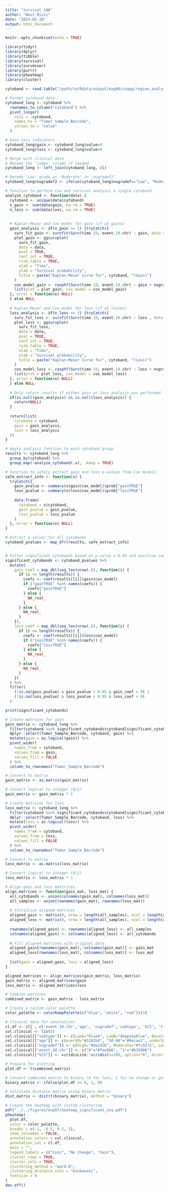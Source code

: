 ```yaml
---
title: "survival CNA"
author: "Noor Rizvi"
date: "2025-02-18"
output: html_document
---
```


```r
knitr::opts_chunk$set(echo = TRUE)
```

```r
library(tidyr)
library(dplyr)
library(tibble)
library(survival)
library(survminer)
library(purrr)
library(pheatmap)
library(cluster)

```


```r

cytoband <- read.table("/path/to/Rdata/output/exp06/cnapp/region_analyses/cytobands/cna_profile_Cytobands_by_ID2024-09-12 10_47_01.867477.tsv", sep="\t", header = TRUE, row.names = 1)

# Format cytoband data
cytoband_long <- cytoband %>%
  rownames_to_column("cytoband") %>%
  pivot_longer(
    cols = -cytoband,
    names_to = "Tumor_Sample_Barcode",
    values_to = "value"
  )

# Gain loss indicators
cytoband_long$gain <- cytoband_long$value>0
cytoband_long$loss <- cytoband_long$value<0

# Merge with clinical data
# Rename the 'index' column if needed
cytoband_long <- left_join(cytoband_long, cl)

```


```r

# Recode 'Low' grade as 'Moderate' in 'nugradef2'
cytoband_long$nugradef2 <- ifelse(cytoband_long$nugradef=="Low", "Moderate", cytoband_long$nugradef)

# Function to perform cox and survival analysis a single cytoband
analyze_cytoband <- function(data) {
  cytoband <- unique(data$cytoband)
  n_gain <- sum(data$gain, na.rm = TRUE)
  n_loss <- sum(data$loss, na.rm = TRUE)
  
  
  # Kaplan-Meier and Cox model for gain (if ≥5 gains)
  gain_analysis <- if(n_gain >= 5) {tryCatch({
    surv_fit_gain <- survfit(Surv(time.10, event.10.chr) ~ gain, data = data)
    plot_gain <- ggsurvplot(
      surv_fit_gain,
      data = data,
      pval = TRUE,
      conf.int = TRUE,
      risk.table = TRUE,
      xlab = "Time",
      ylab = "Survival probability",
      title = paste("Kaplan-Meier Curve for", cytoband, "(Gain)")
    )
    cox_model_gain <- coxphf(Surv(time.10, event.10.chr) ~ gain + nugradef, data = data)
    list(plot = plot_gain, cox_model = cox_model_gain)
  }, error = function(e) NULL)
  } else NULL
  
  # Kaplan-Meier and Cox model for loss (if ≥5 losses)
  loss_analysis <- if(n_loss >= 5) {tryCatch({
    surv_fit_loss <- survfit(Surv(time.10, event.10.chr) ~ loss , data = data)
    plot_loss <- ggsurvplot(
      surv_fit_loss,
      data = data,
      pval = TRUE,
      conf.int = TRUE,
      risk.table = TRUE,
      xlab = "Time",
      ylab = "Survival probability",
      title = paste("Kaplan-Meier Curve for", cytoband, "(Loss)")
    )
    cox_model_loss <- coxphf(Surv(time.10, event.10.chr) ~ loss + nugradef, data = data)
    list(plot = plot_loss, cox_model = cox_model_loss)
  }, error = function(e) NULL)
  } else NULL
  
  # Only return results if either gain or loss analysis was performed
  if(is.null(gain_analysis) && is.null(loss_analysis)) {
    return(NULL)
  }
  
  return(list(
    cytoband = cytoband,
    gain = gain_analysis,
    loss = loss_analysis
  ))
}

# Apply analysis function to each cytoband group
results <- cytoband_long %>%
  group_by(cytoband) %>%
  group_map(~analyze_cytoband(.x), .keep = TRUE)


```


```r

# Function to safely extract gain and loss p-values from Cox models
safe_extract_info <- function(x) {
  tryCatch({
    gain_pvalue <- summary(x$gain$cox_model)$prob["gainTRUE"]
    loss_pvalue <- summary(x$loss$cox_model)$prob["lossTRUE"]
    
    data.frame(
      cytoband = x$cytoband,
      gain_pvalue = gain_pvalue,
      loss_pvalue = loss_pvalue
    )
  }, error = function(e) NULL)
}

# Extract p-values for all cytobands
cytoband_pvalues <- map_dfr(results, safe_extract_info)


# Filter significant cytobands based on p-value < 0.05 and positive coefficient
significant_cytobands <- cytoband_pvalues %>%
  mutate(
    gain_coef = map_dbl(seq_len(nrow(.)), function(i) {
      if (i <= length(results)) {
        coefs <- coef(results[[i]]$gain$cox_model)
        if ("gainTRUE" %in% names(coefs)) {
          coefs["gainTRUE"]
        } else {
          NA_real_
        }
      } else {
        NA_real_
      }
    }),
    loss_coef = map_dbl(seq_len(nrow(.)), function(i) {
      if (i <= length(results)) {
        coefs <- coef(results[[i]]$loss$cox_model)
        if ("lossTRUE" %in% names(coefs)) {
          coefs["lossTRUE"]
        } else {
          NA_real_
        }
      } else {
        NA_real_
      }
    })
  ) %>%
  filter(
    (!is.na(gain_pvalue) & gain_pvalue < 0.05 & gain_coef > 0) |
    (!is.na(loss_pvalue) & loss_pvalue < 0.05 & loss_coef > 0)
  )

print(significant_cytobands)
```

```r

# Create matrices for gain 
gain_matrix <- cytoband_long %>%
  filter(cytoband %in% significant_cytobands$cytoband[significant_cytobands$gain_pvalue < 0.05]) %>%
  dplyr::select(Tumor_Sample_Barcode, cytoband, gain) %>%
  mutate(gain = as.logical(gain)) %>%
  pivot_wider(
    names_from = cytoband, 
    values_from = gain, 
    values_fill = FALSE
  ) %>%
  column_to_rownames("Tumor_Sample_Barcode")

# Convert to matrix
gain_matrix <- as.matrix(gain_matrix)

# Convert logical to integer (0/1)
gain_matrix <- gain_matrix * 1

# Create matrices for loss
loss_matrix <- cytoband_long %>%
  filter(cytoband %in% significant_cytobands$cytoband[significant_cytobands$loss_pvalue < 0.05]) %>%
  dplyr::select(Tumor_Sample_Barcode, cytoband, loss) %>%
  mutate(loss = as.logical(loss)) %>%
  pivot_wider(
    names_from = cytoband, 
    values_from = loss, 
    values_fill = FALSE
  ) %>%
  column_to_rownames("Tumor_Sample_Barcode")

# Convert to matrix
loss_matrix <- as.matrix(loss_matrix)

# Convert logical to integer (0/1)
loss_matrix <- loss_matrix * 1

# Align gain and loss mattrices
align_matrices <- function(gain_mat, loss_mat) {
  all_cytobands <- union(colnames(gain_mat), colnames(loss_mat))
  all_samples <- union(rownames(gain_mat), rownames(loss_mat))
  
  # Initialize aligned matrices 
  aligned_gain <- matrix(0, nrow = length(all_samples), ncol = length(all_cytobands))
  aligned_loss <- matrix(0, nrow = length(all_samples), ncol = length(all_cytobands))
  
  rownames(aligned_gain) <- rownames(aligned_loss) <- all_samples
  colnames(aligned_gain) <- colnames(aligned_loss) <- all_cytobands
  
  # Fill aligned matrices with original data
  aligned_gain[rownames(gain_mat), colnames(gain_mat)] <- gain_mat
  aligned_loss[rownames(loss_mat), colnames(loss_mat)] <- loss_mat
  
  list(gain = aligned_gain, loss = aligned_loss)
}

aligned_matrices <- align_matrices(gain_matrix, loss_matrix)
gain_matrix <- aligned_matrices$gain
loss_matrix <- aligned_matrices$loss

# Combine matrices
combined_matrix <- gain_matrix - loss_matrix

# Create a custom color palette
color_palette <- colorRampPalette(c("blue", "white", "red"))(3)

# Clinical data for annotations
cl.df <- cl[ , c('event.10.chr','age', 'nugradef','subtype', 'GCS', 'time.10')]
col.clinical <- list()
col.clinical[["subtype"]] <- c(LumA="blue4", LumB="deepskyblue", Basal="firebrick2", Normal="green4", Her2="hotpink2", "NA"="darkgrey")
col.clinical[["age"]] <- c(over60="#3182bd", "50-60"="#9ecae1", under50="#deebf7")
col.clinical[["nugradef"]] <- c(High="#de2d26", Moderate="#fc9272", Low="#fee0d2")
col.clinical[["event.10.chr"]] <- c("0"="#fee0b6", "1"="#b35806")
col.clinical[["GCS"]] <- viridisLite::viridis(n=100, option="G", direction = -1)

# Prepare for plotting
plot.df <- t(combined_matrix)

# Convert combined_matrix to binary (0 for loss, 1 for no change or gain)
binary_matrix <- ifelse(plot.df >= 0, 1, 0)

# Calculate distance matrix using binary metric
dist_matrix <- dist(t(binary_matrix), method = "binary")

# Create the heatmap with custom clustering
pdf("../../figures/exp07/heatmap_significant_cna.pdf")
pheatmap(
  plot.df,
  color = color_palette,
  breaks = c(-1, -0.5, 0.5, 1),
  show_colnames = FALSE,
  annotation_colors = col.clinical,
  annotation_col = cl.df,
  main = "",
  legend_labels = c("Loss", "No Change", "Gain"),
  cluster_rows = TRUE,
  cluster_cols = TRUE,
  clustering_method = "ward.D",
  clustering_distance_cols = "minkowski",
  fontsize = 8
)
dev.off()


```
